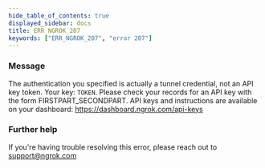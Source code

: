 ```yaml
---
hide_table_of_contents: true
displayed_sidebar: docs
title: ERR_NGROK_207
keywords: ["ERR_NGROK_207", "error 207"]
---
```


### Message

The authentication you specified is actually a tunnel credential, not an API key token. Your key: `TOKEN`. Please check your records for an API key with the form FIRSTPART_SECONDPART. API keys and instructions are available on your dashboard: https://dashboard.ngrok.com/api-keys

### Further help

If you're having trouble resolving this error, please reach out to [support@ngrok.com](mailto:support@ngrok.com?subject=Help%20with%20ERR_NGROK_207)
